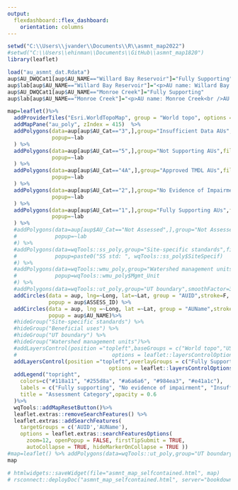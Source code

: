 ```yaml
---
output: 
  flexdashboard::flex_dashboard:
    orientation: columns
---
```



<style>
body {
  padding-top:0px
}
.navbar{
  visibility: hidden
}
</style>


<style type="text/css">
.main-container {
  max-width: 1800px;
  margin-left: auto;
  margin-right: auto;
}
.reveal section img{
  border-color:#000;
}
</style>


```r
setwd("C:\\Users\\jvander\\Documents\\R\\asmnt_map2022")
#setwd("C:\\Users\\ehinman\\Documents\\GitHub\\asmnt_map1820")
library(leaflet)

load("au_asmnt_dat.Rdata")
aup$AU_DWQCat1[aup$AU_NAME=="Willard Bay Reservoir"]="Fully Supporting"
aup$lab[aup$AU_NAME=="Willard Bay Reservoir"]="<p>AU name: Willard Bay Reservoir<br />AU ID: UT-L-16020102-004_00<br />Assessment: Fully Supporting<br />Not Supporting Parameters: NA<br />Approved TMDL Parameters: NA<br />TMDL ID: NA"
aup$AU_DWQCat1[aup$AU_NAME=="Monroe Creek"]="Fully Supporting"
aup$lab[aup$AU_NAME=="Monroe Creek"]="<p>AU name: Monroe Creek<br />AU ID: UT16030003-013_00<br />Assessment: Fully Supporting<br />Not Supporting Parameters: NA<br />Approved TMDL Parameters: NA<br />TMDL ID: NA"

map=leaflet()%>%
  addProviderTiles("Esri.WorldTopoMap", group = "World topo", options = providerTileOptions(updateWhenZooming = FALSE,updateWhenIdle = TRUE)) %>%
  addMapPane("au_poly", zIndex = 415)  %>%
  addPolygons(data=aup[aup$AU_Cat=="3",],group="Insufficient Data AUs",fillOpacity = 0.3,weight=2,color="#a6a6a6", options = pathOptions(pane = "au_poly"),
              popup=~lab
  ) %>% 
  addPolygons(data=aup[aup$AU_Cat=="5",],group="Not Supporting AUs",fillOpacity = 0.3,weight=2,color="#e41a1c", options = pathOptions(pane = "au_poly"),
              popup=~lab
  ) %>% 
  addPolygons(data=aup[aup$AU_Cat=="4A",],group="Approved TMDL AUs",fillOpacity = 0.3,weight=2,color="#984ea3", options = pathOptions(pane = "au_poly"),
              popup=~lab
  ) %>% 
  addPolygons(data=aup[aup$AU_Cat=="2",],group="No Evidence of Impairment AUs",fillOpacity = 0.3,weight=2,color="#255d8a", options = pathOptions(pane = "au_poly"),
              popup=~lab
  ) %>% 
  addPolygons(data=aup[aup$AU_Cat=="1",],group="Fully Supporting AUs",fillOpacity = 0.3,weight=2,color="#118a11", options = pathOptions(pane = "au_poly"),
              popup=~lab
  ) %>% 
  #addPolygons(data=aup[aup$AU_Cat=="Not Assessed",],group="Not Assessed AUs",fillOpacity = 0,weight=2,color="black", options = pathOptions(pane = "au_poly"),
  #            popup=~lab
  #) %>% 
  #addPolygons(data=wqTools::ss_poly,group="Site-specific standards",fillOpacity = 0.1,weight=3,color="blue", options = pathOptions(pane = "underlay_polygons"),
  #            popup=paste0("SS std: ", wqTools::ss_poly$SiteSpecif)
  #) %>%
  #addPolygons(data=wqTools::wmu_poly,group="Watershed management units",fillOpacity = 0.1,weight=3,color="red", options = pathOptions(pane = "underlay_polygons"),
  #            popup=wqTools::wmu_poly$Mgmt_Unit
  #) %>%
  #addPolygons(data=wqTools::ut_poly,group="UT boundary",smoothFactor=3,fillOpacity = 0.2,weight=2,color="purple", options = pathOptions(pane = "underlay_polygons")) %>%
  addCircles(data = aup, lng=~Long, lat=~Lat, group = "AUID",stroke=F, fill=F, label=~ASSESS_ID,
             popup = aup$ASSESS_ID) %>%
  addCircles(data = aup, lng =~Long, lat =~Lat, group = "AUName",stroke=F, fill=F, label=~AU_NAME,
             popup = aup$AU_NAME)%>%
  #hideGroup("Site-specific standards") %>%
  #hideGroup("Beneficial uses") %>%
  #hideGroup("UT boundary") %>%
  #hideGroup("Watershed management units")%>%
  #addLayersControl(position ="topleft",baseGroups = c("World topo","USGS topo", "Hydrography", "Satellite"),overlayGroups = c("Fully Supporting AUs","No Evidence of Impairment AUs","Insufficient Data AUs","Approved TMDL AUs","Not Supporting AUs","Not Assessed AUs","Beneficial uses", "Site-specific standards", "Watershed management units", "UT boundary"),
  #                              options = leaflet::layersControlOptions(collapsed = TRUE, autoZIndex=FALSE))%>%
  addLayersControl(position ="topleft",overlayGroups = c("Fully Supporting AUs","No Evidence of Impairment AUs","Insufficient Data AUs","Approved TMDL AUs","Not Supporting AUs","Not Assessed AUs"),
                                options = leaflet::layersControlOptions(collapsed = TRUE, autoZIndex=FALSE))%>%
  addLegend("topright", 
	colors=c("#118a11", "#255d8a", "#a6a6a6", "#984ea3", "#e41a1c"), 
	labels = c("Fully supporting", "No evidence of impairment", "Insufficient data", "Approved TMDL", "Not supporting"),
	title = "Assessment Category",opacity = 0.6
  )%>%
  wqTools::addMapResetButton()%>%
  leaflet.extras::removeSearchFeatures() %>% 
  leaflet.extras::addSearchFeatures(
    targetGroups = c('AUID','AUName'),
    options = leaflet.extras::searchFeaturesOptions(
      zoom=12, openPopup = FALSE, firstTipSubmit = TRUE,
      autoCollapse = TRUE, hideMarkerOnCollapse = TRUE ))
#map=leaflet() %>% addPolygons(data=wqTools::ut_poly,group="UT boundary",smoothFactor=3,fillOpacity = 0.2,weight=2,color="purple")
map

# htmlwidgets::saveWidget(file="asmnt_map_selfcontained.html", map)
# rsconnect::deployDoc("asmnt_map_selfcontained.html", server="bookdown.org", appName="IR 2018/2020 assessment map")

```





